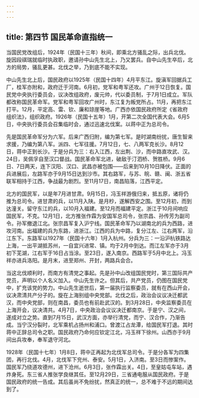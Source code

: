```yaml
---
---
---
```

title: 第四节 国民革命直指统一
---




当国民党改组后，1924年（民国十三年）秋间，即乘北方骚乱之际，出兵北伐。旋因段祺瑞就临时执政职，邀请孙中山先生北上，乃又罢兵。自中山先生卒后，北方的局势，骚乱更甚。北伐之举，乃到底不能不实现。

中山先生北上后，国民政府以1925年（民国十四年）4月平东江。旋滇军回据兵工厂，桂军亦附和，政府迁于河南。6月初，党军和粤军还攻。广州于12日恢复。国民党中央执行委员会，议决改组政府，废元帅，代以委员制，于7月1日成立。军队都改称国民革命军。党军和粤军回攻广州时，东江复为叛党所占。11月，再把东江打平。12月，平定高、雷、钦、廉和琼崖等地。广西亦依国民政府所定《省政府组织法》，组织政府。1926年（民国十五年）1月，开第二次全国代表大会。6月5日，中央执行委员会召集临时会，通过迅速北伐案。以蒋中正为总司令。

先是国民革命军分为六军。后来广西归附，编为第七军。是时湖南纷扰，唐生智来求援，乃编为第八军。派四、七军往援。7月12日，七、八两军克长沙。8月12日，蒋中正到长沙。于是分兵为三：右入江西，左出荆、沙，而中路直攻武、汉。24日，吴佩孚自至汉口督战。国民革命军北进，破敌于汀泗桥、贺胜桥。9月6日、7日两天，连下汉阳、汉口、武昌亦被包围——后来到10月10日降伏。正面的兵进展后，左路军亦于9月15日达到沙市。其右路军，与苏、皖、赣、闽、浙五省联军相持于江西，争战最为剧烈。至11月17日，南昌陷落，江西平定。

北方的国民军，以是年7月进甘肃。9月15日，冯玉祥游俄归来，抵五原，诸将仍推为总司令。进甘肃的兵，以11月入陕。是月杪，遂解西安之围。至12月初，而到达潼关。留守东江的兵，以10月入福建。至12月而福建平定。浙江于10月间响应国民军，不克。12月1日，北方推张作霖为安国军总司令，张宗昌、孙传芳为副司令。孙军撤退江北。张宗昌军复入沪宁线。国民革命军乃以湖南北的兵为西路，进攻河南。出福建的兵为东路，进浙江。江西的兵为中路，复分江左、江右两军，沿江东下。东路军以1927年（民国十六年）1月入杭州。分兵为三：一沿沪杭铁路达上海，一出平湖抵苏州，一自宜兴进常、镇。均于2月中到达。而江左军亦于3月初下芜湖，江右军于16日占当涂。至23日，遂入南京。西路军于5月中北上。冯玉祥亦进兵洛阳。是月末，进至郑州、开封，两路兵会合。

当这北伐顺利时，而南方有清党之事起。先是孙中山改组国民党时，第三国际共产党员，声明以个人名义加入。中山先生许之。但其后，共产党员，仍图在国民党中，扩充该党的势力。中山先生逝世后，第一届执行监察委员，就有在西山开会，议决肃清共产分子的。旋在上海别组中央党部。北伐之后，政治会议议决迁都武汉，而中央党部，则在南昌，委员也有前赴武汉的。到3月28日，中央监察委员在上海开会，议决清共。4月7日，中央政治会议议决迁都南京。于是宁、汉之间，遂成对立之势。直到7月15日，武汉方面，亦举行清党，而宁、汉合作，乃渐告成。当宁汉分裂时，北军乘机占扬州和浦口。曾渡江占龙潭，给国民军打退。其时蒋中正辞总司令之职。国民政府乃命何应钦定江北，冯玉祥下徐州。山西亦于9月间出兵攻奉，奉军退守河北。

1928年（民国十七年）1月8日，蒋中正再起为北伐军总司令。于是分各军为四集团，再行北伐。4月，北伐军下兖州、泰安。5月1日，入济南。至3日而惨案作。国民军乃绕道攻德州，进下沧州。6月3日，张作霖出关。4日，至皇姑屯车站，遇炸身死。东三省人推张学良继其任。至12月29日，三省通电服从国民政府。于是国民政府的统一告成。其后虽尚不免纷扰，然真正的统一，总不难于不远的期间达到了。